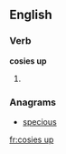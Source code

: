==English==

===Verb===
'''cosies up'''

# {{third-person singular of|[[cosy up]]}}

===Anagrams===
* [[specious#English|specious]]

[[fr:cosies up]]